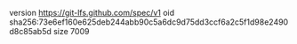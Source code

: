 version https://git-lfs.github.com/spec/v1
oid sha256:73e6ef160e625deb244abb90c5a6dc9d75dd3ccf6a2c5f1d98e2490d8c85ab5d
size 7009
